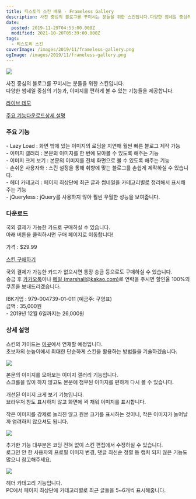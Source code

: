 ```yaml
---
title: 티스토리 스킨 배포 - Frameless Gallery
description: 사진 중심의 블로그를 꾸미시는 분들을 위한 스킨입니다.다양한 썸네일 중심의 기능과, 이미지를 편하게 볼 수 있는 기능들을 제공합니다.
date:
  posted: 2019-11-29T04:53:00.000Z
  modified: 2021-10-20T05:39:00.000Z
tags:
  - 티스토리 스킨
coverImage: /images/2019/11/frameless-gallery.png
ogImage: /images/2019/11/frameless-gallery.png
---
```


![](/images/2019/11/frameless-gallery.png)

사진 중심의 블로그를 꾸미시는 분들을 위한 스킨입니다.  
다양한 썸네일 중심의 기능과, 이미지를 편하게 볼 수 있는 기능들을 제공합니다.

[라이브 데모](https://frameless-gallery.tistory.com/)

[주요 기능](#feature)[다운로드](#download)[상세 설명](#detail)

### 주요 기능

\- Lazy Load : 화면 밖에 있는 이미지의 로딩을 지연해 훨씬 빠른 블로그 제작 가능  
\- 이미지 갤러리 : 본문의 이미지를 한 번에 모아볼 수 있도록 해주는 기능  
\- 이미지 크게 보기 : 본문의 이미지를 전체 화면으로 볼 수 있도록 해주는 기능  
\- 손쉬운 사용자화 : 스킨 설정을 통해 취향에 맞는 블로그를 손쉽게 제작하실 수 있습니다.  
\- 헤더 카테고리 : 페이지 최상단에 최근 글과 썸네일을 카테고리별로 정리해서 표시해주는 기능  
\- jQueryless : jQuery를 사용하지 않아 훨씬 우월한 성능을 보여줍니다.

### 다운로드

국외 결제가 가능한 카드로 구매하실 수 있습니다.  
아래 버튼을 클릭하시면 구매 페이지로 이동합니다!

가격 : $29.99

[스킨 구매하기](https://marshallku.com/paddle-checkout?product%5Fid=577174)

국외 결제가 가능한 카드가 없으시면 통장 송금 등으로도 구매하실 수 있습니다.  
송금 후 [카카오톡](https://open.kakao.com/o/sBfhWJeb)이나 [메일 (marshall@kakao.com)](mailto:marshall@kakao.com)로 연락을 주시면 할인율 100%의 쿠폰을 보내드리겠습니다.

IBK기업 : 979-004739-01-011 (예금주: 구영표)  
금액 : 35,000원  
\- 2019년 12월 6일까지는 26,000원

### 상세 설명

스킨의 가이드는 [이곳](https://frameless-gallery.tistory.com/category/guide)에서 연재할 예정입니다.  
초보자의 눈높이에서 최대한 단순하게 스킨을 활용하는 방법들을 기술하겠습니다.

![](/images/2019/11/fg-image-gallery.jpg)

본문의 이미지를 모아보는 이미지 갤러리 기능입니다.  
스크롤을 많이 하지 않고도 본문에 첨부된 이미지를 편하게 다시 볼 수 있습니다.

개선된 이미지 크게 보기 기능입니다.  
브라우저 창도 표시하지 않고 화면에 꽉 채워 이미지를 표시합니다.

작은 이미지를 강제로 늘리진 않고 원본 크기를 표시하는 것이니, 작은 이미지가 늘어날까 염려하지 않으셔도 됩니다.

![](/images/2019/11/fg-features.png)

추가한 기능 대부분은 코딩 전혀 없이 스킨 편집에서 수정하실 수 있습니다.  
로그인 안 한 사용자의 프로필 이미지 변경, 댓글 최신순 정렬 등 캡처 되지 않은 기능도 많으니 참고해주세요.

![](/images/2019/11/fg-header-category.png)

헤더 카테고리 기능입니다.  
PC에서 페이지 최상단에 카테고리별로 최근 글들을 5\~6개씩 표시해줍니다.